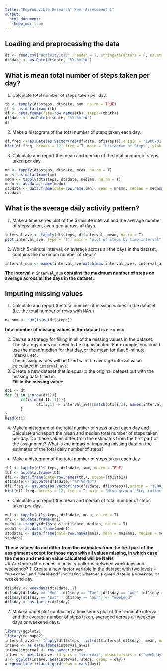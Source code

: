 ```yaml
---
title: "Reproducible Research: Peer Assessment 1"
output: 
  html_document:
    keep_md: true
---
```


## Loading and preprocessing the data
```r
dt <- read.csv("activity.csv", header = T, stringsAsFactors = F, na.strings = "NA")
dt$date <- as.Date(dt$date, "%Y-%m-%d")

```


## What is mean total number of steps taken per day?
1. Calculate total number of steps taken per day.  
```r
tb <- tapply(dt$steps, dt$date, sum, na.rm = TRUE)
tb <- as.data.frame(tb)
df <- data.frame(date=row.names(tb), steps=(tb$tb))
df$date <- as.Date(df$date, "%Y-%m-%d")
df
```
2. Make a histogram of the total number of steps taken each day.  
```r
df.freq <- as.Date(as.vector(rep(df$date, df$steps)),origin = "1900-01-01")
hist(df.freq, breaks = 12, freq = T, main = "Histogram of Steps", ylab = "steps", xlab = "date")
```

3. Calculate and report the mean and median of the total number of steps taken per day.  
```r
mn <- tapply(dt$steps, dt$date, mean, na.rm = T)
mn <- as.data.frame(mn)
medn <- tapply(dt$steps, dt$date, median, na.rm = T)
medn <- as.data.frame(medn)
stpdata <- data.frame(date=row.names(mn), mean = mn$mn, median = medn$medn)
stpdata
```


## What is the average daily activity pattern?
1. Make a time series plot of the 5-minute interval and the average number of steps taken, averaged across all days.  
```r
interval_ave <- tapply(dt$steps, dt$interval, mean, na.rm = T)
plot(interval_ave, type = "l", main = "plot of steps by time interval", xlab = "time interval", ylab = "steps")

```

2. Which 5-minute interval, on average across all the days in the dataset, contains the maximum number of steps?  
```r
interval_num <- names(interval_ave[match(max(interval_ave), interval_ave)])
```
**The interval `r interval_num` contains the maximum number of steps on average across all the days in the dataset.**  

## Imputing missing values

1. Calculate and report the total number of missing values in the dataset (i.e. the total number of rows with NAs.)  
```r
na_num <- sum(is.na(dt$steps))
```
**total number of missing values in the dataset is `r na_num`**

2. Devise a strategy for filling in all of the missing values in the dataset. The strategy does not need to be sophisticated. For example, you could use the mean/median for that day, or the mean for that 5-minute interval, etc.  
The missing values will be filled with the average interval value calculated in `interval_ave`.  
3. Create a new dataset that is equal to the original dataset but with the missing data filled in.  
**Fill in the missing value:**  
```r
dt1 <- dt
for (i in 1:nrow(dt1)){
       if(is.na(dt1[i,1])){
              dt1[i,1] <- interval_ave[[match(dt1[i,3], names(interval_ave))]]
       }
}
head(dt1)
```
4. Make a histogram of the total number of steps taken each day and Calculate and report the mean and median total number of steps taken per day. Do these values differ from the estimates from the first part of the assignment? What is the impact of imputing missing data on the estimates of the total daily number of steps?  
- Make a histogram of the total number of steps taken each day  
```r
tb1 <- tapply(dt1$steps, dt1$date, sum, na.rm = TRUE)
tb1 <- as.data.frame(tb1)
df1 <- data.frame(date=row.names(tb1), steps=(tb1$tb1))
df1$date <- as.Date(df1$date, "%Y-%m-%d")
df1.freq <- as.Date(as.vector(rep(df1$date, df1$steps)),origin = "1900-01-01")
hist(df1.freq, breaks = 12, freq = T, main = "Histogram of Steps(after imputing missing values)", ylab = "steps", xlab = "date")
```  

- Calculate and report the mean and median of total number of steps taken per day.  
```r
mn1 <- tapply(dt1$steps, dt1$date, mean, na.rm = T)
mn1 <- as.data.frame(mn1)
medn1 <- tapply(dt1$steps, dt1$date, median, na.rm = T)
medn1 <- as.data.frame(medn1)
stpdata1 <- data.frame(date=row.names(mn1), mean = mn1$mn1, median = medn1$medn1)
stpdata1

```

**These values do not differ from the estimates from the first part of the assignment except for those days with all values missing, in which case the mean and median value calculated will be NaNs**  
## Are there differences in activity patterns between weekdays and weekends?
1. Create a new factor variable in the dataset with two levels – “weekday” and “weekend” indicating whether a given date is a weekday or weekend day.  
```r
dt1$day <- weekdays(dt1$date, T)
dt1$day[dt1$day == "Mon" |dt1$day == "Tue" |dt1$day == "Wed" |dt1$day == "Thu" |dt1$day == "Fri"] <- "weekday"
dt1$day[dt1$day == "Sat" | dt1$day == "Sun"] <- "weekend"
dt1$day <- as.factor(dt1$day)
```
2. Make a panel plot containing a time series plot of the 5-minute interval and the average number of steps taken, averaged across all weekday days or weekend days.   
```r
library(ggplot2)
library(reshape2)
interval_ave1 <- tapply(dt1$steps, list(dt1$interval,dt1$day), mean, na.rm = T)
intave <- as.data.frame(interval_ave1)
intave$interval <- row.names(intave)
intave <- melt(intave, id.vars = "interval", measure.vars = c("weekday", "weekend"), variable.name = "day", value.name = "steps")
a <- ggplot(intave, aes(interval, steps, group = day))
a +geom_line()+facet_grid(rows = vars(day))
```


